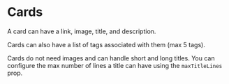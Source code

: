 
<Meta title="Cards" />

# Cards

A card can have a link, image, title, and description.

<Preview>
    <Story name="default card">
        <div>
            <Card
                distinct
                image={mockCardImage}
                maxTitleLines={3}
                title="Title for Card"
                description="Description for card that has a link."
                href="#cards"
            />
            <Card
                distinct
                image={mockCardImage}
                maxTitleLines={3}
                title="Title for Card"
                description="Description for card with no link."
            />
        </div>
    </Story>
</Preview>

Cards can also have a list of tags associated with them (max 5 tags).

<Preview>
    <Story name="tag-list card">
        <div>
            <Card
                distinct
                image={mockCardImage}
                tags={mapTagTypeToUrl(['tag one', 'tag two'], 'tags')}
                maxTitleLines={3}
                title="I'm a Card For A Post on the New Devhub Platform! I have 2 tags!"
                href="#cards"
            />
            <Card
                href="#card-row"
                image={mockCardImage}
                tags={mapTagTypeToUrl(
                    ['tag one', 'tag two', 'tag three', 'tag four', 'tag five'],
                    'tags'
                )}
                title="I'm a Card on the New Devhub! I have a long list of tags!"
                href="#cards"
            />
        </div>
    </Story>
</Preview>

Cards do not need images and can handle short and long titles. You can configure
the max number of lines a title can have using the `maxTitleLines` prop.

<Preview>
    <Story name="no-image card">
        <div>
            <Card
                width="300px"
                title="I'm a card with a really really really really really really really really really really long title"
                description="This card has a long title, displaying 2 lines by default."
                href="#cards"
            />
            <Card
                width="300px"
                title="I'm a card with a really really really really really really really really really really long title.I'm a card with a really really really really really really really really really really long title"
                maxTitleLines={4}
                description="This card has a long title, displaying 4 lines though the 'maxTitleLines' prop."
                href="#cards"
            />
            <Card
                highlight
                width="300px"
                title="I'm a card with a short title"
                description="written by Author"
                href="#cards"
            />
        </div>
    </Story>
</Preview>
